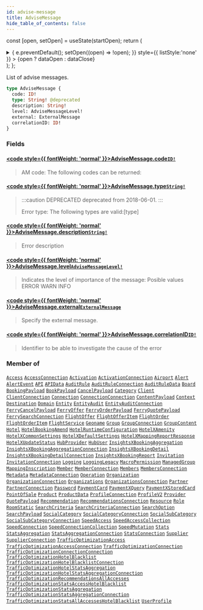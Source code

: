 ```yaml
---
id: advise-message
title: AdviseMessage
hide_table_of_contents: false
---
```






const [open, setOpen] = useState(startOpen);
return (
<details {...(open ? { open: true } : {})} className="details" style={{ border:'none', boxShadow:'none', background:'var(--ifm-background-color)' }}>
<summary
onClick={(e) => {
e.preventDefault();
setOpen((open) => !open);
}}
style={{ listStyle:'none' }} >
{open ? dataOpen : dataClose}
</summary>
{open && children}
</details>
);
};

List of advise messages.

```graphql
type AdviseMessage {
  code: ID!
  type: String! @deprecated
  description: String!
  level: AdviseMessageLevel!
  external: ExternalMessage
  correlationID: ID!
}
```

### Fields

#### [<code style={{ fontWeight: 'normal' }}>AdviseMessage.<b>code</b></code>](#)<Bullet />[`ID!`](/api/scalars/id) <Badge class="badge badge--secondary" text="non-null"/> <Badge class="badge badge--secondary" text="scalar"/>

> AM code: The following codes can be returned:

#### [<code style={{ fontWeight: 'normal' }}>AdviseMessage.<b>type</b></code>](#)<Bullet />[`String!`](/api/scalars/string) <Badge class="badge badge--deprecated badge--secondary" text="deprecated"/> <Badge class="badge badge--secondary" text="non-null"/> <Badge class="badge badge--secondary" text="scalar"/>

> :::caution DEPRECATED
> deprecated from 2018-06-01.
> :::
>
> Error type: The following types are valid:[type]

#### [<code style={{ fontWeight: 'normal' }}>AdviseMessage.<b>description</b></code>](#)<Bullet />[`String!`](/api/scalars/string) <Badge class="badge badge--secondary" text="non-null"/> <Badge class="badge badge--secondary" text="scalar"/>

> Error description

#### [<code style={{ fontWeight: 'normal' }}>AdviseMessage.<b>level</b></code>](#)<Bullet />[`AdviseMessageLevel!`](/api/enums/advise-message-level) <Badge class="badge badge--secondary" text="non-null"/> <Badge class="badge badge--secondary" text="enum"/>

> Indicates the level of importance of the message: Posible values ERROR WARN INFO

#### [<code style={{ fontWeight: 'normal' }}>AdviseMessage.<b>external</b></code>](#)<Bullet />[`ExternalMessage`](/api/objects/external-message) <Badge class="badge badge--secondary" text="object"/>

> Specify the external message.

#### [<code style={{ fontWeight: 'normal' }}>AdviseMessage.<b>correlationID</b></code>](#)<Bullet />[`ID!`](/api/scalars/id) <Badge class="badge badge--secondary" text="non-null"/> <Badge class="badge badge--secondary" text="scalar"/>

> Identifier to be able to investigate the cause of the error

### Member of

[`Access`](/api/objects/access) <Badge class="badge badge--secondary" text="object"/><Bullet />[`AccessConnection`](/api/objects/access-connection) <Badge class="badge badge--secondary" text="object"/><Bullet />[`Activation`](/api/objects/activation) <Badge class="badge badge--secondary" text="object"/><Bullet />[`ActivationConnection`](/api/objects/activation-connection) <Badge class="badge badge--secondary" text="object"/><Bullet />[`Airport`](/api/objects/airport) <Badge class="badge badge--secondary" text="object"/><Bullet />[`Alert`](/api/objects/alert) <Badge class="badge badge--secondary" text="object"/><Bullet />[`AlertEvent`](/api/objects/alert-event) <Badge class="badge badge--secondary" text="object"/><Bullet />[`API`](/api/objects/api) <Badge class="badge badge--secondary" text="object"/><Bullet />[`APIData`](/api/objects/apidata) <Badge class="badge badge--secondary" text="object"/><Bullet />[`AuditRule`](/api/objects/audit-rule) <Badge class="badge badge--secondary" text="object"/><Bullet />[`AuditRuleConnection`](/api/objects/audit-rule-connection) <Badge class="badge badge--secondary" text="object"/><Bullet />[`AuditRuleData`](/api/objects/audit-rule-data) <Badge class="badge badge--secondary" text="object"/><Bullet />[`Board`](/api/objects/board) <Badge class="badge badge--secondary" text="object"/><Bullet />[`BookingPayload`](/api/objects/booking-payload) <Badge class="badge badge--secondary" text="object"/><Bullet />[`BookPayload`](/api/objects/book-payload) <Badge class="badge badge--secondary" text="object"/><Bullet />[`CancelPayload`](/api/objects/cancel-payload) <Badge class="badge badge--secondary" text="object"/><Bullet />[`Category`](/api/objects/category) <Badge class="badge badge--secondary" text="object"/><Bullet />[`Client`](/api/objects/client) <Badge class="badge badge--secondary" text="object"/><Bullet />[`ClientConnection`](/api/objects/client-connection) <Badge class="badge badge--secondary" text="object"/><Bullet />[`Connection`](/api/objects/connection) <Badge class="badge badge--secondary" text="object"/><Bullet />[`ConnectionConnection`](/api/objects/connection-connection) <Badge class="badge badge--secondary" text="object"/><Bullet />[`ContentPayload`](/api/objects/content-payload) <Badge class="badge badge--secondary" text="object"/><Bullet />[`Context`](/api/objects/context) <Badge class="badge badge--secondary" text="object"/><Bullet />[`Destination`](/api/objects/destination) <Badge class="badge badge--secondary" text="object"/><Bullet />[`Domain`](/api/objects/domain) <Badge class="badge badge--secondary" text="object"/><Bullet />[`Entity`](/api/objects/entity) <Badge class="badge badge--secondary" text="object"/><Bullet />[`EntityAudit`](/api/objects/entity-audit) <Badge class="badge badge--secondary" text="object"/><Bullet />[`EntityAuditConnection`](/api/objects/entity-audit-connection) <Badge class="badge badge--secondary" text="object"/><Bullet />[`FerryCancelPayload`](/api/objects/ferry-cancel-payload) <Badge class="badge badge--secondary" text="object"/><Bullet />[`FerryOffer`](/api/objects/ferry-offer) <Badge class="badge badge--secondary" text="object"/><Bullet />[`FerryOrderPayload`](/api/objects/ferry-order-payload) <Badge class="badge badge--secondary" text="object"/><Bullet />[`FerryQuotePayload`](/api/objects/ferry-quote-payload) <Badge class="badge badge--secondary" text="object"/><Bullet />[`FerrySearchConnection`](/api/objects/ferry-search-connection) <Badge class="badge badge--secondary" text="object"/><Bullet />[`FlightOffer`](/api/objects/flight-offer) <Badge class="badge badge--secondary" text="object"/><Bullet />[`FlightOfferItem`](/api/objects/flight-offer-item) <Badge class="badge badge--secondary" text="object"/><Bullet />[`FlightOrder`](/api/objects/flight-order) <Badge class="badge badge--secondary" text="object"/><Bullet />[`FlightOrderItem`](/api/objects/flight-order-item) <Badge class="badge badge--secondary" text="object"/><Bullet />[`FlightService`](/api/objects/flight-service) <Badge class="badge badge--secondary" text="object"/><Bullet />[`Geoname`](/api/objects/geoname) <Badge class="badge badge--secondary" text="object"/><Bullet />[`Group`](/api/objects/group) <Badge class="badge badge--secondary" text="object"/><Bullet />[`GroupConnection`](/api/objects/group-connection) <Badge class="badge badge--secondary" text="object"/><Bullet />[`GroupContent`](/api/objects/group-content) <Badge class="badge badge--secondary" text="object"/><Bullet />[`Hotel`](/api/objects/hotel) <Badge class="badge badge--secondary" text="object"/><Bullet />[`HotelBookingAmend`](/api/objects/hotel-booking-amend) <Badge class="badge badge--secondary" text="object"/><Bullet />[`HotelRuntimeConfiguration`](/api/objects/hotel-runtime-configuration) <Badge class="badge badge--secondary" text="object"/><Bullet />[`HotelXAmenity`](/api/objects/hotel-xamenity) <Badge class="badge badge--secondary" text="object"/><Bullet />[`HotelXCommonSettings`](/api/objects/hotel-xcommon-settings) <Badge class="badge badge--secondary" text="object"/><Bullet />[`HotelXDefaultSettings`](/api/objects/hotel-xdefault-settings) <Badge class="badge badge--secondary" text="object"/><Bullet />[`HotelXMappingReportResponse`](/api/objects/hotel-xmapping-report-response) <Badge class="badge badge--secondary" text="object"/><Bullet />[`HotelXUpdateStatus`](/api/objects/hotel-xupdate-status) <Badge class="badge badge--secondary" text="object"/><Bullet />[`HubProvider`](/api/objects/hub-provider) <Badge class="badge badge--secondary" text="object"/><Bullet />[`HubUser`](/api/objects/hub-user) <Badge class="badge badge--secondary" text="object"/><Bullet />[`InsightsXBookingAggregation`](/api/objects/insights-xbooking-aggregation) <Badge class="badge badge--secondary" text="object"/><Bullet />[`InsightsXBookingAggregationConnection`](/api/objects/insights-xbooking-aggregation-connection) <Badge class="badge badge--secondary" text="object"/><Bullet />[`InsightsXBookingDetail`](/api/objects/insights-xbooking-detail) <Badge class="badge badge--secondary" text="object"/><Bullet />[`InsightsXBookingDetailConnection`](/api/objects/insights-xbooking-detail-connection) <Badge class="badge badge--secondary" text="object"/><Bullet />[`InsightsXBookingReport`](/api/objects/insights-xbooking-report) <Badge class="badge badge--secondary" text="object"/><Bullet />[`Invitation`](/api/objects/invitation) <Badge class="badge badge--secondary" text="object"/><Bullet />[`InvitationConnection`](/api/objects/invitation-connection) <Badge class="badge badge--secondary" text="object"/><Bullet />[`Logging`](/api/objects/logging) <Badge class="badge badge--secondary" text="object"/><Bullet />[`LoggingLegacy`](/api/objects/logging-legacy) <Badge class="badge badge--secondary" text="object"/><Bullet />[`MacroPermission`](/api/objects/macro-permission) <Badge class="badge badge--secondary" text="object"/><Bullet />[`ManagedGroup`](/api/objects/managed-group) <Badge class="badge badge--secondary" text="object"/><Bullet />[`MappingInscription`](/api/objects/mapping-inscription) <Badge class="badge badge--secondary" text="object"/><Bullet />[`Member`](/api/objects/member) <Badge class="badge badge--secondary" text="object"/><Bullet />[`MemberConnection`](/api/objects/member-connection) <Badge class="badge badge--secondary" text="object"/><Bullet />[`Members`](/api/objects/members) <Badge class="badge badge--secondary" text="object"/><Bullet />[`MembersConnection`](/api/objects/members-connection) <Badge class="badge badge--secondary" text="object"/><Bullet />[`Metadata`](/api/objects/metadata) <Badge class="badge badge--secondary" text="object"/><Bullet />[`MetadataConnection`](/api/objects/metadata-connection) <Badge class="badge badge--secondary" text="object"/><Bullet />[`Operation`](/api/objects/operation) <Badge class="badge badge--secondary" text="object"/><Bullet />[`Organization`](/api/objects/organization) <Badge class="badge badge--secondary" text="object"/><Bullet />[`OrganizationConnection`](/api/objects/organization-connection) <Badge class="badge badge--secondary" text="object"/><Bullet />[`Organizations`](/api/objects/organizations) <Badge class="badge badge--secondary" text="object"/><Bullet />[`OrganizationsConnection`](/api/objects/organizations-connection) <Badge class="badge badge--secondary" text="object"/><Bullet />[`Partner`](/api/objects/partner) <Badge class="badge badge--secondary" text="object"/><Bullet />[`PartnerConnection`](/api/objects/partner-connection) <Badge class="badge badge--secondary" text="object"/><Bullet />[`Password`](/api/objects/password) <Badge class="badge badge--secondary" text="object"/><Bullet />[`PaymentCard`](/api/objects/payment-card) <Badge class="badge badge--secondary" text="object"/><Bullet />[`PaymentXQuery`](/api/objects/payment-xquery) <Badge class="badge badge--secondary" text="object"/><Bullet />[`PaymentXStoredCard`](/api/objects/payment-xstored-card) <Badge class="badge badge--secondary" text="object"/><Bullet />[`PointOfSale`](/api/objects/point-of-sale) <Badge class="badge badge--secondary" text="object"/><Bullet />[`Product`](/api/objects/product) <Badge class="badge badge--secondary" text="object"/><Bullet />[`ProductData`](/api/objects/product-data) <Badge class="badge badge--secondary" text="object"/><Bullet />[`ProfileConnection`](/api/objects/profile-connection) <Badge class="badge badge--secondary" text="object"/><Bullet />[`ProfileV2`](/api/objects/profile-v2) <Badge class="badge badge--secondary" text="object"/><Bullet />[`Provider`](/api/objects/provider) <Badge class="badge badge--secondary" text="object"/><Bullet />[`QuotePayload`](/api/objects/quote-payload) <Badge class="badge badge--secondary" text="object"/><Bullet />[`Recommendation`](/api/objects/recommendation) <Badge class="badge badge--secondary" text="object"/><Bullet />[`RecommendationsConnection`](/api/objects/recommendations-connection) <Badge class="badge badge--secondary" text="object"/><Bullet />[`Resource`](/api/objects/resource) <Badge class="badge badge--secondary" text="object"/><Bullet />[`Role`](/api/objects/role) <Badge class="badge badge--secondary" text="object"/><Bullet />[`RoomStatic`](/api/objects/room-static) <Badge class="badge badge--secondary" text="object"/><Bullet />[`SearchCriteria`](/api/objects/search-criteria) <Badge class="badge badge--secondary" text="object"/><Bullet />[`SearchCriteriaConnection`](/api/objects/search-criteria-connection) <Badge class="badge badge--secondary" text="object"/><Bullet />[`SearchOption`](/api/objects/search-option) <Badge class="badge badge--secondary" text="object"/><Bullet />[`SearchPayload`](/api/objects/search-payload) <Badge class="badge badge--secondary" text="object"/><Bullet />[`SocialCategory`](/api/objects/social-category) <Badge class="badge badge--secondary" text="object"/><Bullet />[`SocialCategoryConnection`](/api/objects/social-category-connection) <Badge class="badge badge--secondary" text="object"/><Bullet />[`SocialSubCategory`](/api/objects/social-sub-category) <Badge class="badge badge--secondary" text="object"/><Bullet />[`SocialSubCategoryConnection`](/api/objects/social-sub-category-connection) <Badge class="badge badge--secondary" text="object"/><Bullet />[`SpeedAccess`](/api/objects/speed-access) <Badge class="badge badge--secondary" text="object"/><Bullet />[`SpeedAccessCollection`](/api/objects/speed-access-collection) <Badge class="badge badge--secondary" text="object"/><Bullet />[`SpeedConnection`](/api/objects/speed-connection) <Badge class="badge badge--secondary" text="object"/><Bullet />[`SpeedConnectionCollection`](/api/objects/speed-connection-collection) <Badge class="badge badge--secondary" text="object"/><Bullet />[`SpeedMutation`](/api/objects/speed-mutation) <Badge class="badge badge--secondary" text="object"/><Bullet />[`Stats`](/api/objects/stats) <Badge class="badge badge--secondary" text="object"/><Bullet />[`StatsAggregation`](/api/objects/stats-aggregation) <Badge class="badge badge--secondary" text="object"/><Bullet />[`StatsAggregationConnection`](/api/objects/stats-aggregation-connection) <Badge class="badge badge--secondary" text="object"/><Bullet />[`StatsConnection`](/api/objects/stats-connection) <Badge class="badge badge--secondary" text="object"/><Bullet />[`Supplier`](/api/objects/supplier) <Badge class="badge badge--secondary" text="object"/><Bullet />[`SupplierConnection`](/api/objects/supplier-connection) <Badge class="badge badge--secondary" text="object"/><Bullet />[`TrafficOptimizationAccess`](/api/objects/traffic-optimization-access) <Badge class="badge badge--secondary" text="object"/><Bullet />[`TrafficOptimizationAccessConnection`](/api/objects/traffic-optimization-access-connection) <Badge class="badge badge--secondary" text="object"/><Bullet />[`TrafficOptimizationConnection`](/api/objects/traffic-optimization-connection) <Badge class="badge badge--secondary" text="object"/><Bullet />[`TrafficOptimizationConnectionConnection`](/api/objects/traffic-optimization-connection-connection) <Badge class="badge badge--secondary" text="object"/><Bullet />[`TrafficOptimizationHotelBlacklist`](/api/objects/traffic-optimization-hotel-blacklist) <Badge class="badge badge--secondary" text="object"/><Bullet />[`TrafficOptimizationHotelBlacklistConnection`](/api/objects/traffic-optimization-hotel-blacklist-connection) <Badge class="badge badge--secondary" text="object"/><Bullet />[`TrafficOptimizationHotelStatsAggregation`](/api/objects/traffic-optimization-hotel-stats-aggregation) <Badge class="badge badge--secondary" text="object"/><Bullet />[`TrafficOptimizationHotelStatsAggregationConnection`](/api/objects/traffic-optimization-hotel-stats-aggregation-connection) <Badge class="badge badge--secondary" text="object"/><Bullet />[`TrafficOptimizationRecommendationsAllAccesses`](/api/objects/traffic-optimization-recommendations-all-accesses) <Badge class="badge badge--secondary" text="object"/><Bullet />[`TrafficOptimizationStatsAccessHotelBlacklist`](/api/objects/traffic-optimization-stats-access-hotel-blacklist) <Badge class="badge badge--secondary" text="object"/><Bullet />[`TrafficOptimizationStatsAggregation`](/api/objects/traffic-optimization-stats-aggregation) <Badge class="badge badge--secondary" text="object"/><Bullet />[`TrafficOptimizationStatsAggregationConnection`](/api/objects/traffic-optimization-stats-aggregation-connection) <Badge class="badge badge--secondary" text="object"/><Bullet />[`TrafficOptimizationStatsAllAccessesHotelBlacklist`](/api/objects/traffic-optimization-stats-all-accesses-hotel-blacklist) <Badge class="badge badge--secondary" text="object"/><Bullet />[`UserProfile`](/api/objects/user-profile) <Badge class="badge badge--secondary" text="object"/>
